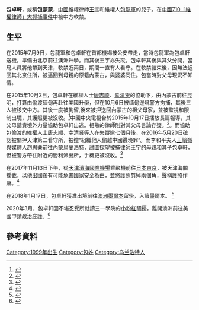 {{copyedit|time=2016-05-24T04:19:28+00:00}}
{{Infobox_Person
|name = 包卓軒
|image= 
|box_width= 
|caption = 
|occupation= 
|job2 = 
|period = 
|birth_name= 
|other_names = 
|foreign_names = 
|english_names = 
|Sex = 男
|birth_date= {{birth date and age|1999|4|23}}
|birth_place= {{PRC}}[[内蒙古自治區|内蒙古自治區]]
|death_date= 
|death_place= 
|nationality = {{PRC}}
|residence = {{USA}}[[洛杉磯|洛杉磯]]
|language= 
|height = 
|weight = 
|party = 
|religion = 
|spouse = 
|parents = [[王宇_(律師)|王宇]] (母)<br />[[包龍軍|包龍軍]] (父)
|education= 
|past = 
|work = 
|awards= 
|website = }}
'''包卓軒'''{{BD|1999年|4月23日}}，或稱'''包蒙蒙'''，[[中國|中國]]維權律師[[王宇_(律師)|王宇]]和維權人[[包龍軍|包龍軍]]的兒子。在[[中國710「維權律師」大抓捕事件|中國710「維權律師」大抓捕事件]]中被中方軟禁。

==生平==
在2015年7月9日，包龍軍和包卓軒在首都機場被公安帶走，當時包龍軍為包卓軒送機，準備由北京前往澳洲升學。而其後王宇亦失蹤。包卓軒其後與其父分開，當局人員將他帶到天津，軟禁近兩日，期間一直有人看守。在軟禁結束後，因無法返回其北京住所，被逼回到母親的原籍內蒙古，與婆婆同住。包當時對父母現況不知情。

在2015年10月2日，包卓軒在維權人士[[唐志顺|唐志顺]]、[[幸清贤|幸清贤]]的協助下，由內蒙古前往昆明，打算由偷渡缅甸再赴往美國升學，但在10月6日被缅甸邊境警方拘捕，其後三人被移交中方。其後一度被拘留,後來被押送回內蒙古的祖父母家，並被監視和限制出境，其護照更被沒收。<ref>{{Cite web |url=http://www.rfa.org/cantonese/news/lawyer-10092015093108.html |title=王宇独子包卓轩在缅甸边境被警带走 |access-date=2016-05-23 |archive-date=2019-02-02 |archive-url=https://web.archive.org/web/20190202154401/https://www.rfa.org/cantonese/news/lawyer-10092015093108.html |dead-url=no }}</ref>中國中央電視台於2015年10月17日播放長篇報導，其父母譴責境外力量協助包卓軒出逃。相熟的律師則對其父母言論存疑。<ref>{{Cite web |url=http://www.bbc.com/zhongwen/trad/china/2015/10/151018_china_lawyer_son |title=王宇央視譴責外力助兒偷渡　維權律師存疑 |access-date=2016-08-01 |archive-date=2019-06-29 |archive-url=https://web.archive.org/web/20190629011920/https://www.bbc.com/zhongwen/trad/china/2015/10/151018_china_lawyer_son |dead-url=no }}</ref>。而協助包偷渡的維權人士唐志顺、幸清贤等人在失蹤逾七個月後，在2016年5月20日確認被關押天津第二看守所，被控“組織他人偷越中國邊境罪”。而李和平夫人[[王峭嶺|王峭嶺]]與媒體人[[趙思樂|趙思樂]]前往內蒙烏蘭浩特，試圖探望被捕律師王宇的母親和其子包卓軒，但被警方帶往附近的勝利派出所，手機更被沒收。<ref>{{Cite web |url=http://b5.secretchina.com/news/16/05/21/608388.html |title=協助王宇兒子外逃的幸清賢、唐志順證實被捕(圖) |access-date=2016-05-23 |archive-date=2016-08-07 |archive-url=https://web.archive.org/web/20160807040104/http://b5.secretchina.com/news/16/05/21/608388.html |dead-url=no }}</ref>

在2017年11月13日下午，從[[天津濱海國際機場|天津濱海國際機場]]乘飛機前往[[日本|日本]][[東京|東京]]，被天津海關攔截，以他出國後有可能危害國家安全為由，並將護照剪掉兩個角，聲稱護照作廢。<ref>{{Cite web |url=https://www.epochtimes.com.tw/n232366/709%E5%BE%8B%E5%B8%AB%E4%B9%8B%E5%AD%90%E5%8C%85%E5%8D%93%E8%BB%92-%E6%B5%B7%E9%97%9C%E5%8F%97%E9%98%BB%E8%AD%B7%E7%85%A7%E8%A2%AB%E5%BB%A2.html |title=709律師之子包卓軒 海關受阻護照被廢 |access-date=2019-02-02 |archive-date=2019-06-09 |archive-url=https://web.archive.org/web/20190609115005/https://www.epochtimes.com.tw/n232366/709%E5%BE%8B%E5%B8%AB%E4%B9%8B%E5%AD%90%E5%8C%85%E5%8D%93%E8%BB%92-%E6%B5%B7%E9%97%9C%E5%8F%97%E9%98%BB%E8%AD%B7%E7%85%A7%E8%A2%AB%E5%BB%A2.html |dead-url=no }}</ref>

在2018年1月17日，包卓軒獲准出境前往[[澳洲|澳洲]][[墨爾本|墨爾本]]留學，入讀墨爾本{{tsl|en|Trinity College (University of Melbourne)|三一學院 (墨爾本)|三一學院}}。 <ref>{{Cite web |url=https://www.ntdtv.com/b5/2018/01/19/a1360063.html |title=709案王宇兒子包卓軒 獲准出境抵澳洲 |access-date=2019-02-02 |archive-date=2019-06-08 |archive-url=https://web.archive.org/web/20190608222233/https://www.ntdtv.com/b5/2018/01/19/a1360063.html |dead-url=no }}</ref>

2020年3月，包卓軒因不堪忍受所就讀三一學院的[[小粉紅|小粉紅]]騷擾，離開澳洲前往美國申請政治庇護。<ref>{{cite news|url=https://www.rfa.org/mandarin/yataibaodao/renquanfazhi/xx-03182021112248.html|title=王宇独子包卓轩在美国申请政庇 曾一度被关|work=[[自由亞洲電台|自由亞洲電台]]|date=2021-03-18|accessdate=2021-05-02|archive-date=2021-05-05|archive-url=https://web.archive.org/web/20210505182003/https://www.rfa.org/mandarin/yataibaodao/renquanfazhi/xx-03182021112248.html|dead-url=no}}</ref>

==參考資料==
{{reflist}}
[[Category:1999年出生|Category:1999年出生]]
[[Category:包姓|Category:包姓]]
[[Category:乌兰浩特人|Category:乌兰浩特人]]
